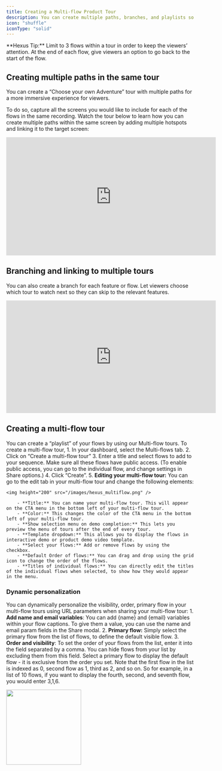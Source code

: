 ```yaml
---
title: Creating a Multi-flow Product Tour 
description: You can create multiple paths, branches, and playlists so your customers always have access to relevant and personalized tours.
icon: "shuffle"
iconType: "solid"
---
```


<Tip>
  **Hexus Tip:** Limit to 3 flows within a tour in order to keep the viewers’ attention. At the end of each flow, give viewers an option to go back to the start of the flow.
</Tip>

## Creating multiple paths in the same tour

You can create a “Choose your own Adventure” tour with multiple paths for a more immersive experience for viewers. 

To do so, capture all the screens you would like to include for each of the flows in the same recording. Watch the tour below to learn how you can create multiple paths within the same screen by adding multiple hotspots and linking it to the target screen:

<iframe
  width="560"
  height="315"
  src="https://app.usehexus.com/embed/f1a29187-3417-4772-937f-ca57b6355e6c"
  title="Hexus Multiflow Product Tour"
  frameborder="0"
  allow="accelerometer; autoplay; clipboard-write; encrypted-media; gyroscope; picture-in-picture"
  allowfullscreen
></iframe>

## Branching and linking to multiple tours

You can also create a branch for each feature or flow. Let viewers choose which tour to watch next so they can skip to the relevant features.

<iframe
  width="560"
  height="300"
  src="https://app.usehexus.com/embed/77f8f63d-f403-4030-b5dc-0d5ef2254097"
  title="Branching or Linking to Multiple Tours"
  frameborder="0"
  allow="accelerometer; autoplay; clipboard-write; encrypted-media; gyroscope; picture-in-picture"
  allowfullscreen
></iframe>

## Creating a multi-flow tour

You can create a “playlist” of your flows by using our Multi-flow tours. To create a multi-flow tour,
    1. In your dashboard, select the Multi-flows tab.
    2. Click on “Create a multi-flow tour”
    3. Enter a title and select flows to add to your sequence. Make sure all these flows have public access. (To enable public access, you can go to the individual flow, and change settings in Share options.)
    4. Click “Create”.
    5. **Editing your multi-flow tour:** You can go to the edit tab in your multi-flow tour and change the following elements:

    <img height="200" src="/images/hexus_multiflow.png" /> 

        - **Title:** You can name your multi-flow tour. This will appear on the CTA menu in the bottom left of your multi-flow tour.
        - **Color:** This changes the color of the CTA menu in the bottom left of your multi-flow tour.
        - **Show selection menu on demo completion:** This lets you preview the menu of tours after the end of every tour.
        - **Template dropdown:** This allows you to display the flows in interactive demo or product demo video template.
        - **Select your flows:** Add or remove flows by using the checkbox.
        - **Default Order of flows:** You can drag and drop using the grid icon to change the order of the flows.
        - **Titles of individual flows:** You can directly edit the titles of the individual flows when selected, to show how they would appear in the menu.

### Dynamic personalization

You can dynamically personalize the visibility, order, primary flow in your multi-flow tours using URL parameters when sharing your multi-flow tour:
    1. **Add name and email variables**: You can add {name} and {email} variables within your flow captions. To give them a value, you can use the name and email param fields in the Share modal.
    2. **Primary flow:** Simply select the primary flow from the list of flows, to define the default visible flow.
    3. **Order and visibility**: To set the order of your flows from the list, enter it into the field separated by a comma. You can hide flows from your list by excluding them from this field. Select a primary flow to display the default flow - it is exclusive from the order you set. Note that the first flow in the list is indexed as 0, second flow as 1, third as 2, and so on. So for example, in a list of 10 flows, if you want to display the fourth, second, and seventh flow, you would enter 3,1,6.

<img height="200" src="/images/dynamic-personalization.webp" /> 